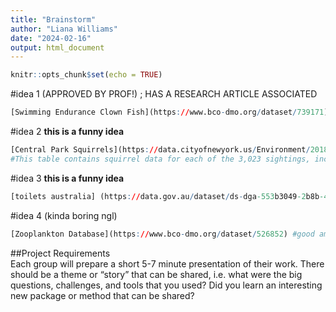```yaml
---
title: "Brainstorm"
author: "Liana Williams"
date: "2024-02-16"
output: html_document
---
```


```r
knitr::opts_chunk$set(echo = TRUE)
```

#idea 1 (APPROVED BY PROF!) ; HAS A RESEARCH ARTICLE ASSOCIATED
```r
[Swimming Endurance Clown Fish](https://www.bco-dmo.org/dataset/739171) #inspired by Clownfish in Finding Nemo; not too long
```

#idea 2 **this is a funny idea **
```r
[Central Park Squirrels](https://data.cityofnewyork.us/Environment/2018-Central-Park-Squirrel-Census-Squirrel-Data/vfnx-vebw/about_data)
#This table contains squirrel data for each of the 3,023 sightings, including location coordinates, age, primary and secondary fur color, elevation, activities, communications, and interactions between squirrels and with humans.
```

#idea 3 **this is a funny idea**
```r
[toilets australia] (https://data.gov.au/dataset/ds-dga-553b3049-2b8b-46a2-95e6-640d7986a8c1/details) #details of every public toilet in Australia
```


#idea 4 (kinda boring ngl)
```r
[Zooplankton Database](https://www.bco-dmo.org/dataset/526852) #good amount of quantitative vs. categorical data 
```


##Project Requirements  
Each group will prepare a short 5-7 minute presentation of their work. There should be a theme or "story" that can be shared, i.e. what were the big questions, challenges, and tools that you used? Did you learn an interesting new package or method that can be shared?


